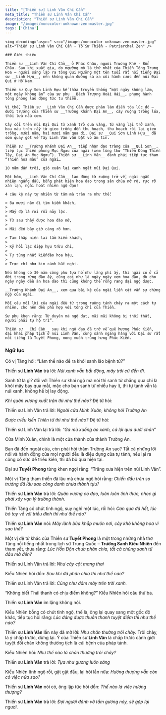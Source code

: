 ```yaml
---
title: "[Thiền sư] Linh Vân Chí Cần"
meta_title: "Thiền sư Linh Vân Chí Cần"
description: "Thiền sư Linh Vân Chí Cần"
image: "/images/monocolor-unknown-zen-master.jpg"
tags: ['China']
---
```


<div className="grid xl:grid-cols-8 lg:grid-cols-8 md:grid-cols-2 sm:grid-cols-2 xs:grid-cols-1 gap-8 bg-body dark:bg-darkmode-body">

  <div className="lg:col-span-3 md:col-span-1">

    <img decoding="async" src="/images/monocolor-unknown-zen-master.jpg" alt="Thiền sư Linh Vân Chí Cần - Tổ Sư Thiền - Patriarchal Zen" />

    ### Giới thiệu

    Thiền sư __Linh Vân Chí Cần__ ở Phúc Châu, người Trường Khê - Bổn Châu. Sau khi xuất gia, do ngưỡng mộ lá thứ nhất của Thiền Tông Trung Hoa – người sáng lập ra tông Qui Ngưỡng một tên tuổi rất nổi tiếng Đại sư __Linh Hựu__, nên không quản đường sá xa xôi hành cước đến núi Đại Qui ở Hồ Nam.

    Thiền sư Quy Sơn Linh Hựu kế thừa truyền thống “một ngày không làm, một ngày không ăn” của sư phụ __Bách Trượng Hoài Hải__, phụng hành tông phong lao động tức tu thiền.

    Vì thế, Thiền sư __Linh Vân Chí Cần được phân làm điển tòa lúc đó – dưới trướng của Thiền sư __Trường Khánh Đại An__, cày ruộng trồng lúa, thổi lửa nấu cơm.

    Cây cối trên núi Đại Qui từ xanh trở qua vàng, từ vàng lại trở xanh, hoa màu trên rẫy từ gieo trồng đến thu hoạch, thu hoạch rồi lại gieo trồng, mười năm, hai mươi năm qua đi, Đại sư __Qui Sơn Linh Hựu__ đã sớm quay gót về Tây Linh Vân vẫn bặt vô âm tín.

    Thiền sư __Trường Khánh Đại An__ tiếp nhận đạo tràng của __Qui Sơn__, tiếp tục thiền phong Mục Ngưu của ngài (xem tùng thư “Thiền Đông Thiền Tây, Đại An Mục Ngưu”). Thiền sư __Linh Vân__ đành phải tiếp tục tham “Thiền hoa màu” của ngài…

    10 năm dần trôi, gió xuân lại xanh ngắt núi Đại Qui.

    Một hôm, __Linh Vân Chí Cần__ lao động từ ruộng trở về, ngài ngẫu nhiên ngẩng đầu, bỗng phát hiện hoa đào trong sân chùa nở rộ, rực rỡ xán lạn, ngài hoát nhiên ngộ đạo!

    4 câu kệ này tự nhiên từ tâm mà tràn ra như thế:

    > Ba mươi năm đi tìm kiếm khách,
    >
    > Mấy độ lá rơi rồi nảy lộc.
    >
    > Từ sau thấy được hoa đào nở,
    >
    > Mãi đến bây giờ càng rõ hơn.

    > Tam thập niên lai tầm kiếm khách,
    >
    > Kỷ hồi lạc diệp hựu trừu chi,
    >
    > Tự tùng nhất kiếnđào hoa hậu,
    >
    > Trực chí như kim cánh bất nghi.

    Nếu không có 30 năm công phu tựa hồ như lãng phí ấy, thì ngài có ở cả đời trong rừng đào ấy, cũng coi như là ngày ngày xem hoa đào, dù cho ngày ngày đều ăn hoa đào thì cũng không thể rỗng rang đại ngộ được.

    __Trường Khánh Đại An__, xem qua bài kệ của ngài liền cật vấn sự chứng ngộ của ngài.

    Mỗi câu mỗi lời của ngài đều từ trong ruộng tánh chảy ra một cách tự nhiên, cho nên đều phù hợp với tông chỉ của Thiền.

    Sư phụ khen rằng: Từ duyên mà ngộ đạt, mãi mãi không bị thối thất, ngươi phải tự hộ trì”.

    Thiền sư __Chí Cần__ sau khi ngộ đạo đã trở về quê hương Phúc Kiến, đại khai pháp tịch ở núi Linh Vân, cùng sánh ngang hàng với Đại sư rất nổi tiếng là Tuyết Phong, mong muốn trùng hưng Phúc Kiến.

</div>

<div className="lg:col-span-5 md:col-span-1">

  ### Ngữ lục

  Có vị Tăng hỏi: “Làm thế nào để ra khỏi sanh lão bệnh tử?”

  Thiền sư __Linh Vân__ trả lời: _Núi xanh vẫn bất động, mây trôi cứ đến đi._

  Sanh tử là gì? đối với Thiền sư khai ngộ mà nói thì sanh tử chẳng qua chỉ là khói mây bay qua mắt, mặc cho bạn sanh tử nhiều hay ít, thì tự tánh vẫn là núi xanh, không hề bị lay động.

  _Khi quân vương xuất trận thì như thế nào?_ Đệ tử hỏi:

  Thiền sư Linh Vân trả lời: _Ngoài cửa Minh Xuân, không hỏi Trường An_

  _Được triều kiến Thiên tử thì như thế nào?_ Đệ tử hỏi:

  Thiền sư Linh Vân lại trả lời: “_Gà mù xuống ao xanh, cá lội qua dưới chân_”

  Cửa Minh Xuân, chính là một cửa thành của thành Trường An.

  Bạn đã đến ngoài cửa, còn phải hỏi thăm Trường An sao? Tất cả những lời nói và hành động của mọi người đều là diệu dụng của tự tánh, nếu lại ra công cố sức để triều kiến, thì đã bỏ qua hiện tại.

  Đại sư __Tuyết Phong__ từng khen ngợi rằng: “Trăng xưa hiện trên núi Linh Vân”.

  Một vị Tăng tham thiền đã lâu mà chưa ngộ hỏi rằng: _Chiến đấu trên sa trường đã lâu sao công danh chưa thành tựu?_

  Thiền sư __Linh Vân__ trả lời: _Quân vương có đạo, luôn luôn tỉnh thức, nhọc gì phải xây vạn lý trường thành._

  Thiền Tăng có chút tỉnh ngộ, suy nghĩ một lúc, rồi hỏi: _Can qua đã hết, lúc bó tay về với triều đình thì như thế nào?_

  Thiền sư __Linh Vân__ nói: _Mây lành bủa khắp muôn nơi, cây khô không hoa vì sao thế?_

  Một vị đệ tử khác của Thiền sư __Tuyết Phong__ là một trong những nhà thơ Tăng nổi tiếng nhất trong lịch sử Trung Quốc – __Trường Sanh Kiểu Nhiên__ đến tham yết, thưa rằng: _Lúc Hỗn Độn chưa phân chia, tất cả chúng sanh từ đâu mà đến?_

  Thiền sư Linh Vân trả lời: _Như cây cột mang thai_

  Kiểu Nhiên hỏi dồn: _Sau khi đã phân chia thì như thế nào?_

  Thiền sư Linh Vân trả lời: _Cũng như đám mây trên trời xanh._

  “Không biết Thái thanh có chịu điểm không?” Kiểu Nhiên hỏi câu thứ ba.

  Thiền sư __Linh Vân__ im lặng không nói.

  Kiểu Nhiên bỗng có chút tỉnh ngộ, thế là, ông lại quay sang một gốc độ khác, tiếp tục hỏi rằng: _Lúc đáng được thuần thanh tuyệt điểm thì như thế nào?_

  Thiền sư __Linh Vân__ lần này đã mở lời: _Như chân thường trôi chảy._
  Trôi chảy, là ý chấp trước, dừng lại.
  Ý của Thiền sư __Linh Vân__ là chấp trước cảnh giới tuyệt đối chân không thường tịch là cái bệnh của pháp tánh.

  Kiểu Nhiên hỏi: _Như thế nào là chân thường trôi chảy?_

  Thiền sư __Linh Vân__ trả lời: _Tựa như gương luôn sáng_

  Kiểu Nhiên lĩnh ngộ rồi, gật gật đầu, lại hỏi lần nữa: _Hướng thượng vẫn còn có việc nữa sao?_

  Thiền sư __Linh Vân__ nói có, ông lập tức hỏi dồn: _Thế nào là việc hướng thượng?_

  Thiền sư __Linh Vân__ trả lời: _Đợi ngươi đánh vỡ tấm gương này, sẽ gặp lại ngươi_.



</div>

</div>
